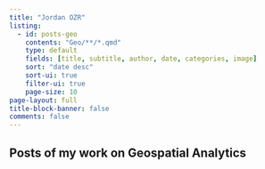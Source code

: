 ```yaml
---
title: "Jordan OZR"
listing:
  - id: posts-geo
    contents: "Geo/**/*.qmd"
    type: default
    fields: [title, subtitle, author, date, categories, image]  
    sort: "date desc"
    sort-ui: true
    filter-ui: true
    page-size: 10
page-layout: full
title-block-banner: false
comments: false
---
```


## Posts of my work on Geospatial Analytics

::: {#posts-geo}
:::
